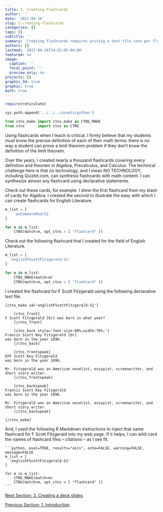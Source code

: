 ```yaml
---
title: 2. Creating Flashcards
author: ''
date: '2021-04-16'
slug: 2-creating-flashcards
categories: []
tags: []
subtitle: ''
summary: 'Creating flashcards requires writing a text file (one per flashcard) that uses a simple declarative language.'
authors: []
lastmod: '2021-04-16T14:25:05-04:00'
featured: no
image:
  caption: ''
  focal_point: ''
  preview_only: no
projects: []
graphic_3d: true
graphic: true
math: true
---
```

```r
require(reticulate)
```

```python
sys.path.append('../../../assets/python')

from ctns_make import ctns_make as CTNS_MAKE
from ctns      import ctns as CTNS
```

Using flashcards when I teach is critical. I firmly believe that my students must know the precise definition of each of their math terms: there is no way a student can prove a limit theorem problem if they don't know the definition of the limit theorem.

Over the years, I created nearly a thousand flashcards covering every definition and theorem in Algebra, Precalculus, and Calculus. The technical challenge here is that no technology, and I mean NO TECHNOLOGY, including Quizlet.com, can synthesis flashcards with math content. I can synthesize almost any flashcard using declarative statements.

Check out these cards, for example. I drew the first flashcard from my stash of cards for Algebra. I created the second to illustrate the easy with which I can create flashcards for English Literature.

```python
m_list = [
    'axCommuteRealS1'
]

for m in m_list:
    CTNS(match=m, opt_ctns = [ "flashcard" ])
```

Check out the following flashcard that I created for the field of English Literature.

```python
m_list = [
  'englishFScottFitzgerald-S1'
]

for m in m_list:
    CTNS_MAKE(match=m)
    CTNS(match=m, opt_ctns = [ "flashcard" ])
```

I created the flashcard for F Scott Fitzgerald using the following declarative text file.

    [ctns_make id='englishFScottFitzgerald-S1']

        [ctns_front]
    F Scott Fitzgerald [br] was born in what year?
        [/ctns_front]
        
        [ctns_back style='font-size:80%;width:70%;']
    Francis Scott Key Fitzgerald [br]
    was born in the year 1896.
        [/ctns_back]
    
        [ctns_frontspeak]
    EFF Scott Key Fitzgerald
    was born in the year 1896. 

    Mr. Fitzgerald was an American novelist, essayist, screenwriter, and Short story writer.
        [/ctns_frontspeak]

        [ctns_backspeak]
    Francis Scott Key Fitzgerald
    was born in the year 1896. 

    Mr. Fitzgerald was an American novelist, essayist, screenwriter, and Short story writer.
        [/ctns_backspeak]

    [/ctns_make]

And, I used the following R Markdown instructions to inject that same flashcard for F Scott Fitzgerald into my web page. If it helps, I can wild-card the names of flashcard files -- citations -- as I see fit.

    ```python, eval=TRUE, results="asis", echo=FALSE, warning=FALSE, message=FALSE
    m_list = [
      'englishFScottFitzgerald-S1'
    ]

    for m in m_list:
        CTNS_MAKE(match=m)
        CTNS(match=m, opt_ctns = [ "flashcard" ])
    ```

[Next Section: 3. Creating a deck slides](/demonstration/3-creating-a-deck-of-flashcards).

[Previous Section: 1. Introduction](/demonstration/1-introduction).

